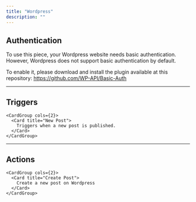 ```yaml
---
title: "Wordpress"
description: ""
---
```


## Authentication 

To use this piece, your Wordpress website needs basic authentication. However, Wordpress does not support basic authentication by default. 

To enable it, please download and install the plugin available at this repository: https://github.com/WP-API/Basic-Auth

---

## Triggers


    <CardGroup cols={2}>
      <Card title="New Post">
        Triggers when a new post is published.
      </Card>
    </CardGroup>
    

---

## Actions


    <CardGroup cols={2}>
      <Card title="Create Post">
        Create a new post on Wordpress
      </Card>
    </CardGroup>
    
